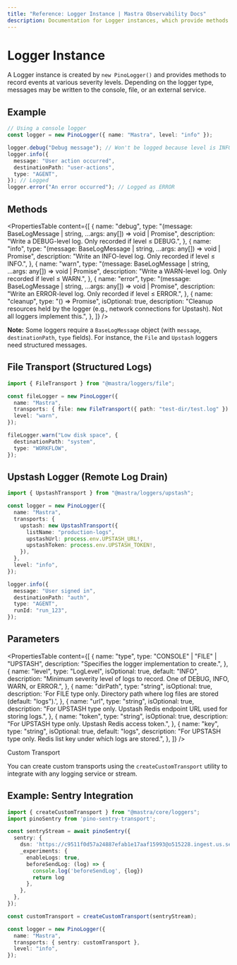 ```yaml
---
title: "Reference: Logger Instance | Mastra Observability Docs"
description: Documentation for Logger instances, which provide methods to record events at various severity levels.
---
```


# Logger Instance

A Logger instance is created by `new PinoLogger()` and provides methods to record events at various severity levels. Depending on the logger type, messages may be written to the console, file, or an external service.

## Example

```typescript showLineNumbers copy
// Using a console logger
const logger = new PinoLogger({ name: "Mastra", level: "info" });

logger.debug("Debug message"); // Won't be logged because level is INFO
logger.info({
  message: "User action occurred",
  destinationPath: "user-actions",
  type: "AGENT",
}); // Logged
logger.error("An error occurred"); // Logged as ERROR
```

## Methods

<PropertiesTable
  content={[
    {
      name: "debug",
      type: "(message: BaseLogMessage | string, ...args: any[]) => void | Promise<void>",
      description: "Write a DEBUG-level log. Only recorded if level ≤ DEBUG.",
    },
    {
      name: "info",
      type: "(message: BaseLogMessage | string, ...args: any[]) => void | Promise<void>",
      description: "Write an INFO-level log. Only recorded if level ≤ INFO.",
    },
    {
      name: "warn",
      type: "(message: BaseLogMessage | string, ...args: any[]) => void | Promise<void>",
      description: "Write a WARN-level log. Only recorded if level ≤ WARN.",
    },
    {
      name: "error",
      type: "(message: BaseLogMessage | string, ...args: any[]) => void | Promise<void>",
      description: "Write an ERROR-level log. Only recorded if level ≤ ERROR.",
    },
    {
      name: "cleanup",
      type: "() => Promise<void>",
      isOptional: true,
      description:
        "Cleanup resources held by the logger (e.g., network connections for Upstash). Not all loggers implement this.",
    },
  ]}
/>

**Note:** Some loggers require a `BaseLogMessage` object (with `message`, `destinationPath`, `type` fields). For instance, the `File` and `Upstash` loggers need structured messages.

## File Transport (Structured Logs)

```typescript showLineNumbers copy
import { FileTransport } from "@mastra/loggers/file";

const fileLogger = new PinoLogger({
  name: "Mastra",
  transports: { file: new FileTransport({ path: "test-dir/test.log" }) },
  level: "warn",
});

fileLogger.warn("Low disk space", {
  destinationPath: "system",
  type: "WORKFLOW",
});
```

## Upstash Logger (Remote Log Drain)

```typescript showLineNumbers copy
import { UpstashTransport } from "@mastra/loggers/upstash";

const logger = new PinoLogger({
  name: "Mastra",
  transports: {
    upstash: new UpstashTransport({
      listName: "production-logs",
      upstashUrl: process.env.UPSTASH_URL!,
      upstashToken: process.env.UPSTASH_TOKEN!,
    }),
  },
  level: "info",
});

logger.info({
  message: "User signed in",
  destinationPath: "auth",
  type: "AGENT",
  runId: "run_123",
});
```

## Parameters

<PropertiesTable
  content={[
    {
      name: "type",
      type: "CONSOLE" | "FILE" | "UPSTASH",
      description: "Specifies the logger implementation to create.",
    },
    {
      name: "level",
      type: "LogLevel",
      isOptional: true,
      default: "INFO",
      description: "Minimum severity level of logs to record. One of DEBUG, INFO, WARN, or ERROR.",
    },
    {
      name: "dirPath",
      type: "string",
      isOptional: true,
      description: 'For FILE type only. Directory path where log files are stored (default: "logs").',
    },
    {
      name: "url",
      type: "string",
      isOptional: true,
      description: "For UPSTASH type only. Upstash Redis endpoint URL used for storing logs.",
    },
    {
      name: "token",
      type: "string",
      isOptional: true,
      description: "For UPSTASH type only. Upstash Redis access token.",
    },
    {
      name: "key",
      type: "string",
      isOptional: true,
      default: "logs",
      description: "For UPSTASH type only. Redis list key under which logs are stored.",
    },
  ]}
/>

Custom Transport

You can create custom transports using the `createCustomTransport` utility to integrate with any logging service or stream.

## Example: Sentry Integration

```typescript showLineNumbers copy
import { createCustomTransport } from "@mastra/core/loggers";
import pinoSentry from 'pino-sentry-transport';

const sentryStream = await pinoSentry({
  sentry: {
    dsn: 'https://c9511f0d57a24887efab1e17aaf15993@o515228.ingest.us.sentry.io/4509564877144069',
    _experiments: {
      enableLogs: true,
      beforeSendLog: (log) => {
        console.log('beforeSendLog', {log})
        return log
      },
    },
  },
});

const customTransport = createCustomTransport(sentryStream);

const logger = new PinoLogger({
  name: "Mastra",
  transports: { sentry: customTransport },
  level: "info",
});
```